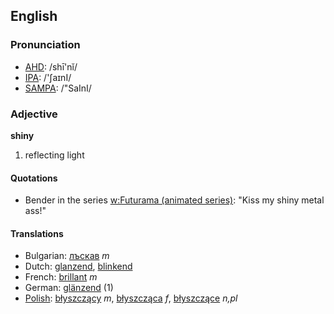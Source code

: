 ==English==

===Pronunciation===
*[[w:AHD|AHD]]: /shī'nĭ/
*[[w:IPA|IPA]]: /'ʃaɪnI/
*[[w:SAMPA|SAMPA]]: /"SaInI/

===Adjective===
'''shiny'''

# reflecting light

====Quotations====
* Bender in the series [[w:Futurama (animated series)]]: "Kiss my shiny metal ass!"

====Translations====

*Bulgarian: [[лъскав]] ''m''
*Dutch: [[glanzend]], [[blinkend]]
*French: [[brillant]] ''m''
*German: [[glänzend]] (1)
*[[Polish]]: [[błyszczący]] ''m'', [[błyszcząca]] ''f'', [[błyszczące]] ''n,pl''